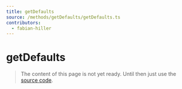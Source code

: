 ```yaml
---
title: getDefaults
source: /methods/getDefaults/getDefaults.ts
contributors:
  - fabian-hiller
---
```


# getDefaults

> The content of this page is not yet ready. Until then just use the [source code](https://github.com/fabian-hiller/valibot/blob/main/library/src/methods/getDefaults/getDefaults.ts).
